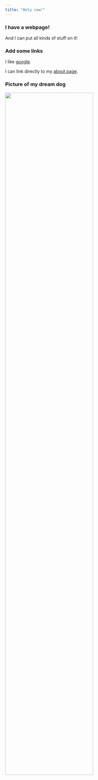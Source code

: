 ```yaml
---
title: "Holy cow!"
---
```


### I have a webpage!

And I can put all kinds of stuff on it!

### Add some links

I like [google](https://www.google.com/).

I can link directly to my [about page](about.html).

### Picture of my dream dog

<img src="images/corgi.jpg" style="width:75%">

